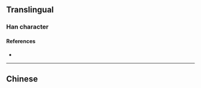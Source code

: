 {{character info/new}}
==Translingual==

===Han character===
{{Han char|rn=46|rad=山|as=19|sn=22|four=|canj=URRK,XURRK|ids=⿰山嚴}}

====References====
* {{Han ref|kx=0323.080|dkj=08650|dj=0623.160|hdz=10808.060|uh=5DD7|ud=24023}}

----

==Chinese==
{{zh-see|岩}}